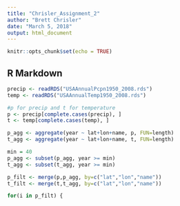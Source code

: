 ---
title: "Chrisler_Assignment_2"
author: "Brett Chrisler"
date: "March 5, 2018"
output: html_document
---

```{r setup, include=FALSE}
knitr::opts_chunk$set(echo = TRUE)
```

## R Markdown

```{r readRDS provided<-TRUE}
precip <- readRDS("USAAnnualPcpn1950_2008.rds")
temp <- readRDS("USAAnnualTemp1950_2008.rds")
```

```{r Remove NA values}
#p for precip and t for temperature
p <- precip[complete.cases(precip), ]
t <- temp[complete.cases(temp), ]
```

```{r Aggregation}
p_agg <- aggregate(year ~ lat+lon+name, p, FUN=length)
t_agg <- aggregate(year ~ lat+lon+name, t, FUN=length)
```

```{r Minimum amout of years}
min = 40
p_agg <- subset(p_agg, year >= min)
t_agg <- subset(t_agg, year >= min)
```

```{r Data for stations left}
p_filt <- merge(p,p_agg, by=c("lat","lon","name"))
t_filt <- merge(t,t_agg, by=c("lat","lon","name"))
```

```{r Sort by location}
for(i in p_filt) {
  
  
```